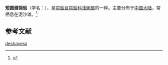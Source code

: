 {{Speciesbox
| name = 短圆缀锦蛤
| image = 
| image_width = 
| genus = Tapes
| species = deshayesii
| authority = (Hanley, 1845)
}}
'''短圆缀锦蛤'''（学名：''{{lang|la|Tapes deshayesii}}''），是[[帘蛤目|帘蛤目]][[帘蛤科|帘蛤科]][[浅蜊属|浅蜊属]]的一种。主要分布于[[中国大陆|中国大陆]]，常栖息在泥沙滩。<ref>{{cite web|url=http://shell.sinica.edu.tw/chinese/shellbase_detail.php?science_no=3883|title=国际贝库：短圆缀锦蛤|publisher=台湾贝类资料库|accessdate=2009-08-11|archive-date=2016-03-04|archive-url=https://web.archive.org/web/20160304094712/http://shell.sinica.edu.tw/chinese/shellbase_detail.php?science_no=3883|dead-url=no}}</ref>

== 参考文献 ==
{{reflist}}
{{Taxonbar|from=Q14454622}}

[[Category:浅蜊属|deshayesii]]